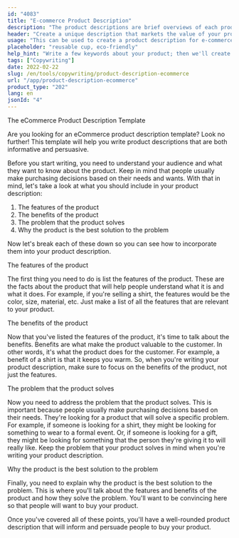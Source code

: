 ```yaml
---
id: "4083"
title: "E-commerce Product Description"
description: "The product descriptions are brief overviews of each product, highlighting key features and benefits. For e-commerce and retail, it's important to think about using clear language, keeping it short and focusing more on optimised SEO keywords. But for other types of businesses, such as lawyers, the important factors to consider are professionalism and customer service. We will help you use AI to generate product descriptions that are tailored to your specific keywords and best suited to your brand."
header: "Create a unique description that markets the value of your product."
usage: "This can be used to create a product description for e-commerce, e.g. online food deliveries, clothing, etc."
placeholder: "reusable cup, eco-friendly"
help_hint: "Write a few keywords about your product; then we'll create a Product Description for the given text."
tags: ["Copywriting"]
date: 2022-02-22
slug: /en/tools/copywriting/product-description-ecommerce
url: "/app/product-description-ecommerce"
product_type: "202"
lang: en
jsonId: "4"
---
```


The eCommerce Product Description Template

Are you looking for an eCommerce product description template? Look no further! This template will help you write product descriptions that are both informative and persuasive.

Before you start writing, you need to understand your audience and what they want to know about the product. Keep in mind that people usually make purchasing decisions based on their needs and wants. With that in mind, let's take a look at what you should include in your product description:

1. The features of the product
2. The benefits of the product
3. The problem that the product solves
4. Why the product is the best solution to the problem

Now let's break each of these down so you can see how to incorporate them into your product description.

The features of the product

The first thing you need to do is list the features of the product. These are the facts about the product that will help people understand what it is and what it does. For example, if you're selling a shirt, the features would be the color, size, material, etc. Just make a list of all the features that are relevant to your product.

The benefits of the product

Now that you've listed the features of the product, it's time to talk about the benefits. Benefits are what make the product valuable to the customer. In other words, it's what the product does for the customer. For example, a benefit of a shirt is that it keeps you warm. So, when you're writing your product description, make sure to focus on the benefits of the product, not just the features.

The problem that the product solves

Now you need to address the problem that the product solves. This is important because people usually make purchasing decisions based on their needs. They're looking for a product that will solve a specific problem. For example, if someone is looking for a shirt, they might be looking for something to wear to a formal event. Or, if someone is looking for a gift, they might be looking for something that the person they're giving it to will really like. Keep the problem that your product solves in mind when you're writing your product description.

Why the product is the best solution to the problem

Finally, you need to explain why the product is the best solution to the problem. This is where you'll talk about the features and benefits of the product and how they solve the problem. You'll want to be convincing here so that people will want to buy your product.

Once you've covered all of these points, you'll have a well-rounded product description that will inform and persuade people to buy your product.
